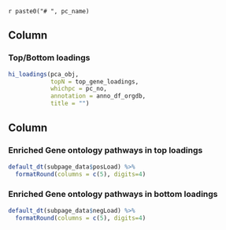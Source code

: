 `r paste0("# ", pc_name)`

Column {data-width=500}
-------------------------------------

### Top/Bottom loadings

```r
hi_loadings(pca_obj, 
            topN = top_gene_loadings, 
            whichpc = pc_no, 
            annotation = anno_df_orgdb,
            title = "")
```

Column {data-width=500}
-------------------------------------

### Enriched Gene ontology pathways in top loadings

```r
default_dt(subpage_data$posLoad) %>% 
  formatRound(columns = c(5), digits=4)
```

### Enriched Gene ontology pathways in bottom loadings

```r
default_dt(subpage_data$negLoad) %>% 
  formatRound(columns = c(5), digits=4)
```

